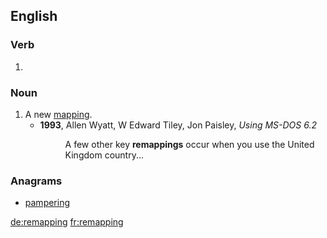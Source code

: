 ==English==

===Verb===
{{head|en}}

# {{present participle of|remap|lang=en}}

===Noun===
{{en-noun}}

# A new [[mapping]].
#* '''1993''', Allen Wyatt, W Edward Tiley, Jon Paisley, ''Using MS-DOS 6.2''
#*: A few other key '''remappings''' occur when you use the United Kingdom country...

===Anagrams===
* [[pampering#English|pampering]]

[[de:remapping]]
[[fr:remapping]]